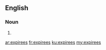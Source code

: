 ==English==

===Noun===
{{head|en|plural}}

# {{plural of|expiree|lang=en|nocat=1}}

[[ar:expirees]]
[[fr:expirees]]
[[ku:expirees]]
[[my:expirees]]